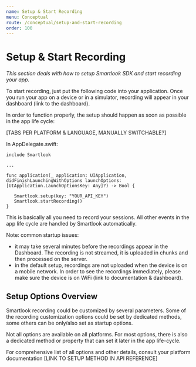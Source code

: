 ```yaml
---
name: Setup & Start Recording
menu: Conceptual
route: /conceptual/setup-and-start-recording
order: 100
---
```



# Setup & Start Recording

*This section deals with how to setup Smartlook SDK and start recording your app.*

To start recording, just put the following code into your application. Once you run your app on a device or in a simulator, recording will appear in your dashboard (link to the dashboard).

In order to function properly, the setup should happen as soon as possible in the app life cycle:

[TABS PER PLATFORM & LANGUAGE, MANUALLY SWITCHABLE?]

In AppDelegate.swift:
 
```
include Smartlook
 
...
 
func application(_ application: UIApplication, didFinishLaunchingWithOptions launchOptions: [UIApplication.LaunchOptionsKey: Any]?) -> Bool {
 
   Smartlook.setup(key: "YOUR_API_KEY")
   Smartlook.startRecording()
}
```


This is basically all you need to record your sessions. All other events in the app life cycle are handled by Smartlook automatically.

Note: common startup issues: 

- it may take several minutes before the recordings appear in the Dashboard. The recording is not streamed, it is uploaded in chunks and then processed on the server. 
- in the default setup, recordings are not uploaded when the device is on a mobile network. In order to see the recordings immediately, please make sure the device is on WiFi (link to documentation & dashboard). 

## Setup Options Overview
Smartlook recording could be customized by several parameters. Some of the recording customization options could be set by dedicated methods, some others can be only/also set as startup options.
 
Not all options are available on all platforms. For most options, there is also a dedicated method or property that can set it later in the app life-cycle.

For comprehensive list of all options and other details, consult your platform documentation [LINK TO SETUP METHOD IN API REFERENCE]

